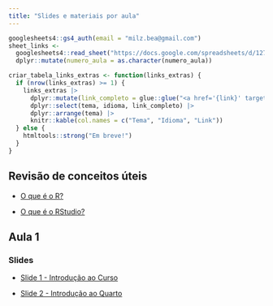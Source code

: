 ```yaml
---
title: "Slides e materiais por aula"
---
```


```r
googlesheets4::gs4_auth(email = "milz.bea@gmail.com")
sheet_links <-
  googlesheets4::read_sheet("https://docs.google.com/spreadsheets/d/127pSSmT7o6zTjg9wslajkklXiXgb2lXAWwHcatZEYbU/", sheet = "links-extras") |> 
  dplyr::mutate(numero_aula = as.character(numero_aula))

criar_tabela_links_extras <- function(links_extras) {
  if (nrow(links_extras) >= 1) {
    links_extras |>
      dplyr::mutate(link_completo = glue::glue("<a href='{link}' target='_blank'>{nome_link}</a>")) |>
      dplyr::select(tema, idioma, link_completo) |>
      dplyr::arrange(tema) |> 
      knitr::kable(col.names = c("Tema", "Idioma", "Link"))
  } else {
    htmltools::strong("Em breve!")
  }
}
```

## Revisão de conceitos úteis

- [O que é o R?](https://www.instagram.com/p/C2DDu-MLZ4W/)

- [O que é o RStudio?](https://www.instagram.com/p/C2IJPYqLjIe/)




## Aula 1

### Slides

-   [Slide 1 - Introdução ao Curso](https://beatrizmilz.github.io/2024-curso-de-verao-ime-usp-relatorios/slides/01-intro-curso.html)

-   [Slide 2 - Introdução ao Quarto](https://beatrizmilz.github.io/2024-curso-de-verao-ime-usp-relatorios/slides/02-intro-quarto.html)


<!-- ### Scripts/anotações -->

<!-- -   [aula-1.R](https://github.com/beatrizmilz/2024-curso-de-verao-ime-usp-relatorios/blob/main/pratica/aula-1.R) - anotações. -->

<!-- ### Links úteis -->

<!-- ```{r, echo=FALSE, message=FALSE, warning=FALSE} -->

<!-- sheet_links |> -->

<!--   dplyr::filter(numero_aula == 1) |> -->

<!--   criar_tabela_links_extras() -->

<!-- ``` -->

<!-- ## Aula 2 -->



<!-- ### Slides -->

<!-- -   [Slide 2 - Introdução ao conceito de reprodutibilidade](https://beatrizmilz.github.io/2024-curso-de-verao-ime-usp-relatorios/slides/02-reprodutibilidade.html) -->



<!-- -   [Slide 3 - Introdução ao RMarkdown](https://beatrizmilz.github.io/2024-curso-de-verao-ime-usp-relatorios/slides/03-intro-rmarkdown.html) -->

<!-- ### Scripts/anotações -->

<!-- -   [aula-2.R](https://github.com/beatrizmilz/2024-curso-de-verao-ime-usp-relatorios/blob/main/pratica/aula-2.R) - anotações. -->

<!-- -   [Pasta com arquivos da aula 2](https://github.com/beatrizmilz/2024-curso-de-verao-ime-usp-relatorios/blob/main/pratica/aula-2/) - experimentando algumas funcionalidades de relatório. -->

<!-- ### Links úteis -->

<!-- ```{r, echo=FALSE, message=FALSE, warning=FALSE} -->

<!-- sheet_links |> -->

<!--   dplyr::filter(numero_aula == 2) |> -->

<!--   criar_tabela_links_extras() -->

<!-- ``` -->

<!-- ## Aula 3 -->

<!-- ### Slides -->

<!-- -   [Slide 4 - Introdução ao Quarto](https://beatrizmilz.github.io/2024-curso-de-verao-ime-usp-relatorios/slides/04-intro-quarto.html) -->

<!-- -   [Slide 5 - Elementos úteis para relatórios acadêmicos](https://beatrizmilz.github.io/2024-curso-de-verao-ime-usp-relatorios/slides/05-elementos-acad.html) -->

<!-- ### Scripts/anotações -->

<!-- -   [Pasta com arquivos da aula 3](https://github.com/beatrizmilz/2024-curso-de-verao-ime-usp-relatorios/blob/main/pratica/aula-3/). -->

<!-- ### Links úteis -->

<!-- ```{r, echo=FALSE, message=FALSE, warning=FALSE} -->

<!-- sheet_links |> -->

<!--   dplyr::filter(numero_aula == 3) |> -->

<!--   criar_tabela_links_extras() -->

<!-- ``` -->

<!-- ## Aula 4 -->

<!-- ### Slides -->

<!-- -   [Slide 6 - Relatórios em R com parâmetros](https://beatrizmilz.github.io/2024-curso-de-verao-ime-usp-relatorios/slides/06-parametros.html) -->

<!-- -   [Slide 7 - Introdução ao Git e GitHub no RStudio](https://beatrizmilz.github.io/2022-curso-de-verao-ime-usp-relatorios/slides/#80) -->

<!-- ### Materiais -->

<!-- -   [Baixar para a aula - zip com materiais para as práticas](https://github.com/beatrizmilz/2024-curso-de-verao-ime-usp-relatorios/raw/main/materiais/pratica-aula-4.zip) -->

<!-- ### Scripts/anotações -->

<!-- -   [Pasta com arquivos da aula 4](https://github.com/beatrizmilz/2024-curso-de-verao-ime-usp-relatorios/blob/main/pratica/aula-4/). -->

<!-- ### Links úteis -->

<!-- ```{r, echo=FALSE, message=FALSE, warning=FALSE} -->

<!-- sheet_links |> -->

<!--   dplyr::filter(numero_aula == 4) |> -->

<!--   criar_tabela_links_extras() -->

<!-- ``` -->

<!-- ## Aula 5 -->

<!-- ### Slides -->

<!-- -   [Slide 7 - Introdução ao Git e GitHub no RStudio](https://beatrizmilz.github.io/2022-curso-de-verao-ime-usp-relatorios/slides/#80) -->

<!-- ### Scripts/anotações -->

<!-- -   [Pasta com arquivos da aula 5](https://github.com/beatrizmilz/2024-curso-de-verao-ime-usp-relatorios/blob/main/pratica/aula-5/). -->

<!-- ### Links úteis -->

<!-- ```{r, echo=FALSE, message=FALSE, warning=FALSE} -->

<!-- sheet_links |> -->

<!--   dplyr::filter(numero_aula == 5) |> -->

<!--   criar_tabela_links_extras() -->

<!-- ``` -->

<!-- ## Extra -->

<!-- ### Links úteis -->

<!-- ```{r, echo=FALSE, message=FALSE, warning=FALSE} -->

<!-- sheet_links |> -->

<!--   dplyr::filter(numero_aula == "Extra") |> -->

<!--   criar_tabela_links_extras() -->

<!-- ``` -->
